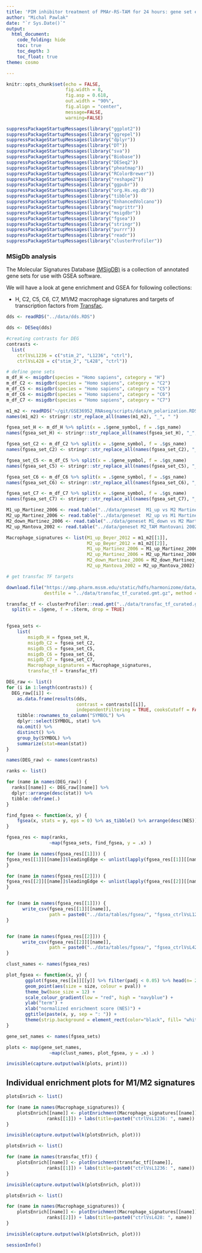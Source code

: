 ```yaml
---
title: 'PIM inhibitor treatment of PMAr-RS-TAM for 24 hours: gene set enrichment analysis'
author: "Michal Pawlak"
date: "`r Sys.Date()`"
output: 
  html_document:
    code_folding: hide
    toc: true
    toc_depth: 3
    toc_float: true
theme: cosmo

---
```


```r
knitr::opts_chunk$set(echo = FALSE, 
                      fig.width = 8,
                      fig.asp = 0.618,
                      out.width = "90%",
                      fig.align = "center",
                      message=FALSE, 
                      warning=FALSE)

suppressPackageStartupMessages(library("ggplot2"))
suppressPackageStartupMessages(library("ggrepel"))
suppressPackageStartupMessages(library("dplyr"))
suppressPackageStartupMessages(library("DT"))
suppressPackageStartupMessages(library("sva"))
suppressPackageStartupMessages(library("Biobase"))
suppressPackageStartupMessages(library("DESeq2"))
suppressPackageStartupMessages(library("pheatmap"))
suppressPackageStartupMessages(library("RColorBrewer"))
suppressPackageStartupMessages(library("reshape2"))
suppressPackageStartupMessages(library("ggpubr"))
suppressPackageStartupMessages(library("org.Hs.eg.db"))
suppressPackageStartupMessages(library("tibble"))
suppressPackageStartupMessages(library("EnhancedVolcano"))
suppressPackageStartupMessages(library("magrittr"))
suppressPackageStartupMessages(library("msigdbr"))
suppressPackageStartupMessages(library("fgsea"))
suppressPackageStartupMessages(library("stringr"))
suppressPackageStartupMessages(library("purrr"))
suppressPackageStartupMessages(library("readr"))
suppressPackageStartupMessages(library("clusterProfiler"))
```


### MSigDb analysis

The Molecular Signatures Database [(MSigDB)](https://www.gsea-msigdb.org/gsea/msigdb) is a collection of annotated gene sets for use with GSEA software.

We will have a look at gene enrichment and GSEA for following collections:

* H, C2, C5, C6, C7, M1/M2 macrophage signatures and targets of transcription factors from [Transfac](https://amp.pharm.mssm.edu/Harmonizome/dataset/TRANSFAC+Curated+Transcription+Factor+Targets).

```r

dds <- readRDS("../data/dds.RDS")

dds <- DESeq(dds)

#creating contrasts for DEG
contrasts <-
  list(
    ctrlVsL1236 = c("stim_2", "L1236", "ctrl"),
    ctrlVsL428 = c("stim_2", "L428", "ctrl"))

# define gene sets
m_df_H <- msigdbr(species = "Homo sapiens", category = "H")
m_df_C2 <- msigdbr(species = "Homo sapiens", category = "C2")
m_df_C5 <- msigdbr(species = "Homo sapiens", category = "C5")
m_df_C6 <- msigdbr(species = "Homo sapiens", category = "C6")
m_df_C7 <- msigdbr(species = "Homo sapiens", category = "C7")

m1_m2 <- readRDS("~/git/GSE36952_RNAseq/scripts/data/m_polarization.RDS")
names(m1_m2) <- stringr::str_replace_all(names(m1_m2), "_", " ")

fgsea_set_H <- m_df_H %>% split(x = .$gene_symbol, f = .$gs_name)
names(fgsea_set_H) <- stringr::str_replace_all(names(fgsea_set_H), "_", " ")

fgsea_set_C2 <- m_df_C2 %>% split(x = .$gene_symbol, f = .$gs_name)
names(fgsea_set_C2) <- stringr::str_replace_all(names(fgsea_set_C2), "_", " ")

fgsea_set_C5 <- m_df_C5 %>% split(x = .$gene_symbol, f = .$gs_name)
names(fgsea_set_C5) <- stringr::str_replace_all(names(fgsea_set_C5), "_", " ")

fgsea_set_C6 <- m_df_C6 %>% split(x = .$gene_symbol, f = .$gs_name)
names(fgsea_set_C6) <- stringr::str_replace_all(names(fgsea_set_C6), "_", " ")

fgsea_set_C7 <- m_df_C7 %>% split(x = .$gene_symbol, f = .$gs_name)
names(fgsea_set_C7) <- stringr::str_replace_all(names(fgsea_set_C7), "_", " ")

M1_up_Martinez_2006 <- read.table("../data/geneset  M1_up vs M2 Martinez 2006.gmx", skip = 2)$V1
M2_up_Martinez_2006 <- read.table("../data/geneset  M2_up vs M1 Martinez 2006.gmx", skip = 2)$V1
M2_down_Martinez_2006 <- read.table("../data/geneset M1_down vs M2 Martinez 2006.gmx", skip = 2)$V1
M2_up_Mantova_2002 <- read.table("../data/geneset M2_TAM Mantovani 2002.gmx", skip = 2)$V1

Macrophage_signatures <- list(M1_up_Beyer_2012 = m1_m2[[1]], 
                              M2_up_Beyer_2012 = m1_m2[[2]], 
                              M1_up_Martinez_2006 = M1_up_Martinez_2006, 
                              M2_up_Martinez_2006 = M2_up_Martinez_2006, 
                              M2_down_Martinez_2006 = M2_down_Martinez_2006, 
                              M2_up_Mantova_2002 = M2_up_Mantova_2002)

# get transfac TF targets

download.file("https://amp.pharm.mssm.edu/static/hdfs/harmonizome/data/transfac/gene_set_library_crisp.gmt.gz",
              destfile = "../data/transfac_tf_curated.gmt.gz", method = "wget")

transfac_tf <- clusterProfiler::read.gmt("../data/transfac_tf_curated.gmt.gz") %>% 
  split(x = .$gene, f = .$term, drop = TRUE)
  

fgsea_sets <-
    list(
        msigdb_H = fgsea_set_H,
        msigdb_C2 = fgsea_set_C2,
        msigdb_C5 = fgsea_set_C5,
        msigdb_C6 = fgsea_set_C6,
        msigdb_C7 = fgsea_set_C7,
        Macrophage_signatures = Macrophage_signatures,
        transfac_tf = transfac_tf)

DEG_raw <- list()
for (i in 1:length(contrasts)) {
  DEG_raw[[i]] <-
    as.data.frame(results(dds,
                          contrast = contrasts[[i]],
                          independentFiltering = TRUE, cooksCutoff = FALSE)) %>% 
    tibble::rownames_to_column("SYMBOL") %>% 
    dplyr::select(SYMBOL, stat) %>% 
    na.omit() %>% 
    distinct() %>% 
    group_by(SYMBOL) %>% 
    summarize(stat=mean(stat))
}

names(DEG_raw) <- names(contrasts)

```


```r
ranks <- list()

for (name in names(DEG_raw)) {
  ranks[[name]] <- DEG_raw[[name]] %>%
  dplyr::arrange(desc(stat)) %>% 
  tibble::deframe(.)
}
```

```r

find_fgsea <- function(x, y) {
    fgsea(x, stats = y, eps = 0) %>% as_tibble() %>% arrange(desc(NES))
}

fgsea_res <- map(ranks,
                ~map(fgsea_sets, find_fgsea, y = .x) )

for (name in names(fgsea_res[[1]])) {
fgsea_res[[1]][[name]]$leadingEdge <- unlist(lapply(fgsea_res[[1]][[name]]$leadingEdge, toString))
}

for (name in names(fgsea_res[[2]])) {
fgsea_res[[2]][[name]]$leadingEdge <- unlist(lapply(fgsea_res[[2]][[name]]$leadingEdge, toString))
}


for (name in names(fgsea_res[[1]])) {
      write_csv(fgsea_res[[1]][[name]], 
                path = paste0("../data/tables/fgsea/", "fgsea_ctrlVsL1236_", name, ".csv"))
}


for (name in names(fgsea_res[[2]])) {
      write_csv(fgsea_res[[2]][[name]], 
                path = paste0("../data/tables/fgsea/", "fgsea_ctrlVsL428_", name, ".csv"))
}
```


```r
clust_names <- names(fgsea_res)

plot_fgsea <- function(x, y) {
       ggplot(fgsea_res[[x]][[y]] %>% filter(padj < 0.05) %>% head(n= 20), aes(x = NES, y = reorder(str_wrap(pathway, width = 30), NES))) + 
       geom_point(aes(size = size, colour = pval)) + 
       theme_bw(base_size = 12) +
       scale_colour_gradient(low = "red", high = "navyblue") +
       ylab("term") + 
       xlab("normalized enrichment score (NES)") + 
       ggtitle(paste(x, y, sep = ": ")) +
       theme(strip.background = element_rect(color="black", fill= "white"))
}

gene_set_names <- names(fgsea_sets)

plots <- map(gene_set_names,
                ~map(clust_names, plot_fgsea, y = .x) )

invisible(capture.output(walk(plots, print)))

```

## Individual enrichment plots for M1/M2 signatures

```r

plotsEnrich <- list()

for (name in names(Macrophage_signatures)) {
    plotsEnrich[[name]] <- plotEnrichment(Macrophage_signatures[[name]],
               ranks[[1]]) + labs(title=paste0("ctrlVsL1236: ", name))
}

invisible(capture.output(walk(plotsEnrich, plot)))
```


```r

plotsEnrich <- list()

for (name in names(transfac_tf)) {
    plotsEnrich[[name]] <- plotEnrichment(transfac_tf[[name]],
               ranks[[1]]) + labs(title=paste0("ctrlVsL1236: ", name))
}

invisible(capture.output(walk(plotsEnrich, plot)))
```



```r

plotsEnrich <- list()

for (name in names(Macrophage_signatures)) {
    plotsEnrich[[name]] <- plotEnrichment(Macrophage_signatures[[name]],
               ranks[[2]]) + labs(title=paste0("ctrlVsL428: ", name))
}

invisible(capture.output(walk(plotsEnrich, plot)))
```

```r
sessionInfo()
```
